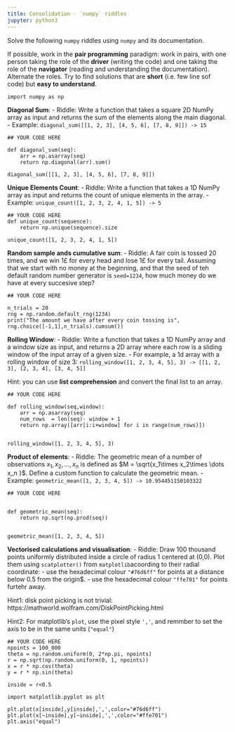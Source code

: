 ```yaml
---
title: Consolidation - `numpy` riddles
jupyter: python3
---
```




Solve the following `numpy` riddles using `numpy` and its documentation. 


If possible, work in the **pair programming** paradigm: work in pairs, with one person taking the role of the **driver** (writing the code) and one taking the role of the **navigator** (reading and understanding the documentation). Alternate the roles. Try to find solutions that are **short** (i.e. few line sof code) but **easy to understand**.

```pyodide
import numpy as np
```


**Diagonal Sum**:
   - Riddle: Write a function that takes a square 2D NumPy array as input and returns the sum of the elements along the main diagonal.
   - Example: `diagonal_sum([[1, 2, 3], [4, 5, 6], [7, 8, 9]]) -> 15`

```pyodide
## YOUR CODE HERE

def diagonal_sum(seq):
    arr = np.asarray(seq)
    return np.diagonal(arr).sum()

diagonal_sum([[1, 2, 3], [4, 5, 6], [7, 8, 9]])
```


**Unique Elements Count**:
   - Riddle: Write a function that takes a 1D NumPy array as input and returns the count of unique elements in the array.
   - Example: `unique_count([1, 2, 3, 2, 4, 1, 5]) -> 5`

```pyodide
## YOUR CODE HERE
def unique_count(sequence):
    return np.unique(sequence).size

unique_count([1, 2, 3, 2, 4, 1, 5]) 
```


**Random sample ands cumulative sum**:
   - Riddle: A fair coin is tossed 20 times, and we win 1£ for every head and lose 1£ for every tail. Assuming that we start with no money at the beginning, and that the seed of teh default random number generator is `seed=1234`, how much money do we have at every succesive step?

```pyodide
## YOUR CODE HERE

n_trials = 20
rng = np.random.default_rng(1234)
print("The amount we have after every coin tossing is", rng.choice([-1,1],n_trials).cumsum())
```


**Rolling Window**:
   - Riddle: Write a function that takes a 1D NumPy array and a window size as input, and returns a 2D array where each row is a sliding window of the input array of a given size.
   - For example, a 1d array with a rolling window of size 3: `rolling_window([1, 2, 3, 4, 5], 3) -> [[1, 2, 3], [2, 3, 4], [3, 4, 5]]`


Hint: you can use **list comprehension** and convert the final list to an array.

```pyodide
## YOUR CODE HERE

def rolling_window(seq,window):
    arr = np.asarray(seq)
    num_rows  = len(seq)- window + 1
    return np.array([arr[i:i+window] for i in range(num_rows)])
    

rolling_window([1, 2, 3, 4, 5], 3)
```

**Product of elements**:
    - Riddle: The geometric mean of a number of observations $x_1, x_2,\dots, x_n$ is defined as  $M = \sqrt{x_1\times x_2\times \dots x_n }$. Define a custom function to calculate the geometric mean.
    - Example: `geometric_mean([1, 2, 3, 4, 5]) -> 10.954451150103322`

```pyodide
## YOUR CODE HERE


def geometric_mean(seq):
    return np.sqrt(np.prod(seq))


geometric_mean([1, 2, 3, 4, 5])
```

**Vectorised calculations and visualisation**:
   - Riddle: Draw 100 thousand points uniformly distributed inside a circle of radius 1 centered at (0,0). Plot them using `scatplotter()` from `matplotlib`acoording to their radial coordinate:
        - use the hexadecimal colour `"#76d6ff"` for points at a distance below 0.5 from the origin$.
        - use the hexadecimal colour `"ffe701"` for points furtehr away.
   

Hint1: disk point picking is not  trivial: https://mathworld.wolfram.com/DiskPointPicking.html

Hint2: For matplotlib's `plot`, use the pixel style `','`, and remmber to set the axis to be in the same units (`"equal"`)


```pyodide
## YOUR CODE HERE
npoints = 100_000
theta = np.random.uniform(0, 2*np.pi, npoints)
r = np.sqrt(np.random.uniform(0, 1, npoints))
x = r * np.cos(theta)
y = r * np.sin(theta)

inside = r<0.5

import matplotlib.pyplot as plt

plt.plot(x[inside],y[inside],',',color="#76d6ff")
plt.plot(x[~inside],y[~inside],',',color="#ffe701")
plt.axis("equal")
```


